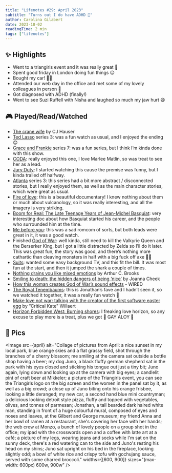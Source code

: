 ```yaml
---
title: "Lifenotes #29: April 2023"
subtitle: "Turns out I do have ADHD 🧠"
author: Carolina Gilabert
date: 2023-10-02
readingTime: 2 min
tags: ["lifenotes"]
---
```



## ✨ Highlights

- Went to a triangirls event and it was really great 🍹
- Spent good friday in London doing fun things 😌
- Bought my car! 🚙🎉
- Attended our web day in the office and met some of my lovely colleagues in person 💛
- Got diagnosed with ADHD (finally!)
- Went to see Suzi Ruffell with Nisha and laughed so much my jaw hurt 😄

## 🎮 Played/Read/Watched

- [The crane wife](https://www.theparisreview.org/blog/2019/07/16/the-crane-wife/) by CJ Hauser
- [Ted Lasso](https://www.imdb.com/title/tt10986410/) series 3: was a fun watch as usual, and I enjoyed the ending 😊
- [Grace and Frankie](https://www.imdb.com/title/tt3609352/) series 7: was a fun series, but I think I’m kinda done with this show.
- [CODA](https://www.imdb.com/title/tt10366460/): really enjoyed this one, I love Marlee Matlin, so was treat to see her as a lead.
- [Jury Duty](https://www.imdb.com/title/tt22074164/): I started watching this cause the premise was funny, but I kinda trailed off halfway.
- [Atlanta](https://www.imdb.com/title/tt4288182/) series 3: this series had a bit more abstract / disconnected stories, but I really enjoyed them, as well as the main character stories, which were great as usual.
- [Fire of love](https://www.imdb.com/title/tt16227014/): this is a beautiful documentary! I knew nothing about them or much about vulcanology, so it was really interesting, and all the imagery is very striking.
- [Boom for Real: The Late Teenage Years of Jean-Michel Basquiat](https://www.imdb.com/title/tt7210348/): very interesting doc about how Basquiat started his career, and the people who surrounded him at the time.
- [Me before you](https://www.imdb.com/title/tt2674426/): this was a sad romcom of sorts, but both leads were great in it, it was a good watch.
- Finished [God of War](https://store.playstation.com/en-gb/product/EP9000-PPSA08330_00-GOWRAGNAROK00000): well kinda, still need to kill the Valkyrie Queen and the Berserker King, but I got a little distracted by Zelda so I’ll do it later. This was great fun, the story was good, and there’s nothing more cathartic than cleaving monsters in half with a big fuck off axe 🤷‍♀️
- [Suits](https://www.imdb.com/title/tt1632701/): wanted some easy background TV, and this fit the bill. It was most fun at the start, and then it jumped the shark a couple of times.
- [Nothing drains you like mixed emotions](https://www.theatlantic.com/family/archive/2023/01/psychology-of-mixed-emotions-feelings-meaning-examples/672758/) by Arthur C. Brooks
- [Smiling to death: the hidden dangers of being ‘nice’](https://www.psychologytoday.com/intl/blog/its-not-you-its-the-world/202304/smiling-to-death-the-hidden-dangers-of-being-nice) by Joanna Cheek
- [How this woman creates God of War’s sound effects](https://www.youtube.com/watch?v=WFVLWo5B81w) - WIRED
- [The Royal Tenembaums](https://www.imdb.com/title/tt0265666/): this is Jonathan’s fave and I hadn’t seen it, so we watched it together, it was a really fun watch 💛
- [Make love not war: talking with the creator of the first software easter egg](https://www.acriticalhit.com/make-love-not-war-first-software-easter-egg/) by “Critical Kate" Willaert
- [Horizon Forbidden West: Burning shores](https://store.playstation.com/en-gb/product/EP9000-PPSA01521_00-BURNINGSHORESPS5): I freaking love horizon, so any excuse to play more is a treat, plus we got 🌈 GAY ALOY 🌈

## 📸 Pics

<Image
  src={april}
  alt="Collage of pictures from April: a nice sunset in my local park, blue orange skies and a flat grassy field, shot through the branches of a cherry blossom; me smiling at the camera sat outside a bottle shop having a beer; my dog Juno, a black fluffy german shepherd sat in the park with his eyes closed and sticking his tongue out just a tiny bit; Juno again, lying down and looking up at the camera with big eyes; a candlelit pint of craft beer at Mikkeler; a picture of the Triangirls event, you can see the Triangirls logo on the big screen and the women in the panel sat by it, as well as a big crowd; a close up of Juno biting onto his orange frisbee, looking a little deranged; my new car, a second hand blue mini countryman; a delicious looking detroit style pizza, fluffy and topped with vegetables, olives, and tonnes of parmesan; Jonathan, a tall bearded dark haired white man, standing in front of a huge colourful mural, composed of eyes and noses and leaves, at the Gilbert and George museum; my friend Anna and her bowl of ramen at a restaurant, she's covering her face with her hands; the web crew at Monzo, a bunch of lovely people on a group shot in the office; my ipad with the crosswords open and a coffee with latte art at a café; a picture of my legs, wearing jeans and socks while I'm sat on the sunny deck, there's a red watering can to the side and Juno's resting his head on my shins; Juno sat upright on his bed in the fireplace, looking slightly odd; a bowl of white rice and crispy tofu with gochujang sauce, served with some charred broccoli."
  widths={[600, 900]}
  sizes="(max-width: 600px) 600w, 900w"
/>
